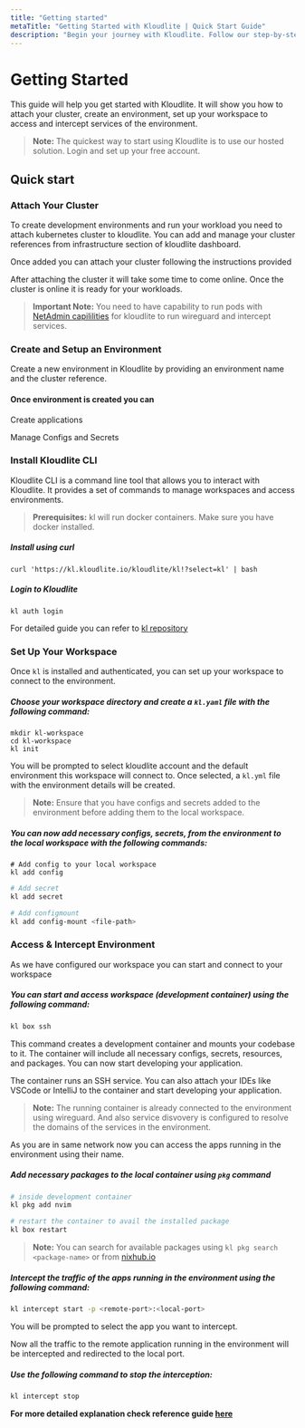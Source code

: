 ```yaml
---
title: "Getting started"  
metaTitle: "Getting Started with Kloudlite | Quick Start Guide"  
description: "Begin your journey with Kloudlite. Follow our step-by-step guide to set up and start using Kloudlite's development environments effectively"
---
```



# Getting Started

This guide will help you get started with Kloudlite. 
It will show you how to attach your cluster, create an environment, 
set up your workspace to access and intercept services of the environment.

> **Note:** The quickest way to start using Kloudlite is to use our hosted solution. 
Login and set up your free account.

## Quick start

<Steps>

### Attach Your Cluster

To create development environments and run your workload you need to attach kubernetes cluster to kloudlite.
You can add and manage your cluster references from infrastructure section of kloudlite dashboard.

<VideoPlayer src="/docs/introduction/attach-cluster.mp4"/>

Once added you can attach your cluster following the instructions provided

<VideoPlayer src="/docs/introduction/attach-cluster-instructions.mp4"/>

After attaching the cluster it will take some time to come online. Once the cluster is online it is ready for your
workloads.

> **Important Note:** You need to have capability to run pods with [NetAdmin capililities](https://kubernetes.io/docs/tasks/configure-pod-container/security-context/) for kloudlite to 
run wireguard and intercept services.


### Create and Setup an Environment

Create a new environment in Kloudlite by providing an environment name and the cluster 
reference.

<VideoPlayer src="/docs/introduction/setup-env.mp4"/>


#### Once environment is created you can 
Create applications
<VideoPlayer src="/docs/introduction/create-app.mp4"/>

Manage Configs and Secrets
<VideoPlayer src="/docs/introduction/manage-config-secrets.mp4"/>


### Install Kloudlite CLI
Kloudlite CLI is a command line tool that allows you to interact with Kloudlite. 
It provides a set of commands to manage workspaces and access environments.

> **Prerequisites:** kl will run docker containers. Make sure you have docker installed.

##### Install using curl
```shell
curl 'https://kl.kloudlite.io/kloudlite/kl!?select=kl' | bash
```

##### Login to Kloudlite
```shell
kl auth login
```

<VideoPlayer src="/docs/introduction/setup-kl.mp4"/>

For detailed guide you can refer to [kl repository](https://github.com/kloudlite/kl)

### Set Up Your Workspace

Once `kl` is installed and authenticated, you can set up your workspace to connect to the environment.

##### Choose your workspace directory and create a `kl.yaml` file with the following command:
```shell
mkdir kl-workspace
cd kl-workspace
kl init
```

<VideoPlayer src="/docs/introduction/setup-workspace.mp4"/>

You will be prompted to select kloudlite account and the default environment this workspace will connect to. 
Once selected, a `kl.yml` file with the environment details will be created.

> **Note:** Ensure that you have configs and secrets added to the environment before adding them to the local workspace.

##### You can now add necessary configs, secrets, from the environment to the local workspace with the following commands:

```shell
# Add config to your local workspace
kl add config
```

<VideoPlayer src="/docs/introduction/setup-workspace-add-config.mp4"/>


```bash
# Add secret
kl add secret
```

<VideoPlayer src="/docs/introduction/setup-workspace-add-secret.mp4"/>


```bash
# Add configmount
kl add config-mount <file-path>
```
<VideoPlayer src="/docs/introduction/setup-workspace-add-config-mount.mp4"/>

### Access & Intercept Environment

As we have configured our workspace you can start and connect to your workspace

##### You can start and access workspace (development container) using the following command:
```bash
kl box ssh
```
<VideoPlayer src="/docs/introduction/access-intercept-env.mp4"/>


This command creates a development container and mounts your codebase to it. The container will include all necessary 
configs, secrets, resources, and packages. You can now start developing your application.

The container runs an SSH service. You can also attach your IDEs like VSCode or IntelliJ to the container and start 
developing your application.

> **Note:** The running container is already connected to the environment using wireguard. And also service disvovery 
is configured to resolve the domains of the services in the environment.

As you are in same network now you can access the apps running in the environment using their name.

##### Add necessary packages to the local container using `pkg` command

```bash
# inside development container
kl pkg add nvim

# restart the container to avail the installed package
kl box restart
```

<VideoPlayer src="/docs/introduction/add-packages.mp4"/>

> **Note:** You can search for available packages using `kl pkg search <package-name>` or from [nixhub.io](https://www.nixhub.io/)

##### Intercept the traffic of the apps running in the environment using the following command:
```bash
kl intercept start -p <remote-port>:<local-port>
```
You will be prompted to select the app you want to intercept.

<VideoPlayer src="/docs/introduction/select-app.mp4"/>


Now all the traffic to the remote application running in the environment will be 
intercepted and redirected to the local port. 

##### Use the following command to stop the interception:
```bash
kl intercept stop
```

**For more detailed explanation check reference guide [here](/reference-guide)**
</Steps>
